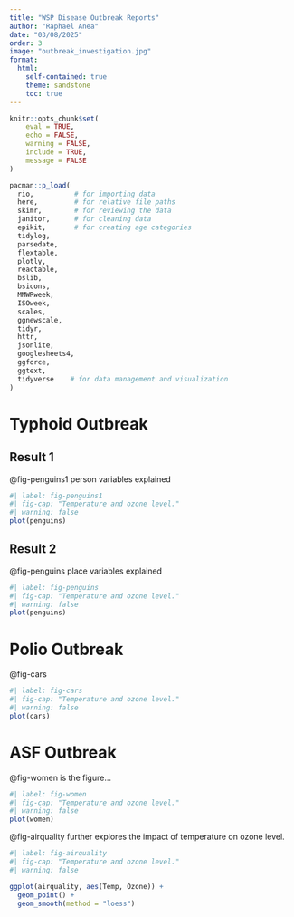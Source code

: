 ```yaml
---
title: "WSP Disease Outbreak Reports"
author: "Raphael Anea"
date: "03/08/2025"
order: 3
image: "outbreak_investigation.jpg"
format:
  html:
    self-contained: true
    theme: sandstone
    toc: true
---
```


```r
knitr::opts_chunk$set(
	eval = TRUE,
	echo = FALSE,
	warning = FALSE,
	include = TRUE,
	message = FALSE
)
```

```r
pacman::p_load(
  rio,          # for importing data
  here,         # for relative file paths
  skimr,        # for reviewing the data
  janitor,      # for cleaning data  
  epikit,       # for creating age categories
  tidylog,
  parsedate,
  flextable,
  plotly,
  reactable,
  bslib,
  bsicons,
  MMWRweek,
  ISOweek,
  scales,
  ggnewscale,
  tidyr,
  httr,
  jsonlite,
  googlesheets4,
  ggforce,
  ggtext,
  tidyverse    # for data management and visualization
)
```

::: panel-tabset
# Typhoid Outbreak

## Result 1

@fig-penguins1 person variables explained

```r
#| label: fig-penguins1
#| fig-cap: "Temperature and ozone level."
#| warning: false
plot(penguins)
```

## Result 2

@fig-penguins place variables explained

```r
#| label: fig-penguins
#| fig-cap: "Temperature and ozone level."
#| warning: false
plot(penguins)
```

# Polio Outbreak

@fig-cars

```r
#| label: fig-cars
#| fig-cap: "Temperature and ozone level."
#| warning: false
plot(cars)
```

# ASF Outbreak

@fig-women is the figure...

```r
#| label: fig-women
#| fig-cap: "Temperature and ozone level."
#| warning: false
plot(women)
```

@fig-airquality further explores the impact of temperature on ozone level.

```r
#| label: fig-airquality
#| fig-cap: "Temperature and ozone level."
#| warning: false

ggplot(airquality, aes(Temp, Ozone)) + 
  geom_point() + 
  geom_smooth(method = "loess")
```
:::

